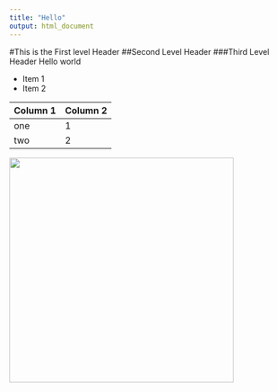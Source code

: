 ```yaml
---
title: "Hello"
output: html_document
---
```


#This is the First level Header
##Second Level Header
###Third Level Header
Hello world

* Item 1
* Item 2

Column 1 | Column 2
---|---
one   | 1
two   | 2

<img src="download.png"  width ="400" />